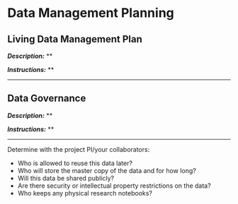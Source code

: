 # Data Management Planning

## Living Data Management Plan {#living-dmp}

***Description:*** **

***Instructions:*** **

---

## Data Governance {#data-governance}

***Description:*** **

***Instructions:*** **

---

Determine with the project PI/your collaborators:

* Who is allowed to reuse this data later?
* Who will store the master copy of the data and for how long?
* Will this data be shared publicly?
* Are there security or intellectual property restrictions on the data?
* Who keeps any physical research notebooks?